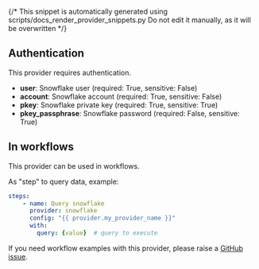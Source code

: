 {/* This snippet is automatically generated using scripts/docs_render_provider_snippets.py 
Do not edit it manually, as it will be overwritten */}

## Authentication
This provider requires authentication.
- **user**: Snowflake user (required: True, sensitive: False)
- **account**: Snowflake account (required: True, sensitive: False)
- **pkey**: Snowflake private key (required: True, sensitive: True)
- **pkey_passphrase**: Snowflake password (required: False, sensitive: True)


## In workflows

This provider can be used in workflows.


As "step" to query data, example:
```yaml
steps:
    - name: Query snowflake
      provider: snowflake
      config: "{{ provider.my_provider_name }}"
      with:
        query: {value}  # query to execute
```




If you need workflow examples with this provider, please raise a [GitHub issue](https://github.com/keephq/keep/issues).
